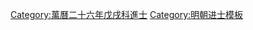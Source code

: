 {{Navbox
|name = 萬曆二十六年戊戌科殿試金榜
|title = 萬曆二十六年（[[1598年]]）戊戌科殿試金榜
|titlestyle = background-color:#FFD700;
|image =
|style = width:100%;text-align:center; 
|groupstyle = text-align:center; background-color:#FFD700;
|liststyle = text-align:center;
|state = {{{state<includeonly>|collapsed</includeonly>}}}
|group1 = 第一甲<br>賜進士及第<br>共3名
|list1 = '''[[趙秉忠]]''' - '''[[邵景堯]]''' - '''[[顾起元|顧起元]]'''

|group2 = 第二甲<br>賜進士出身<br>共57名
|list2 = [[梅守和]] - [[何如寵]] - [[張樸 (萬曆進士)|張　樸]] - [[祁光宗]] - [[李之藻]] - [[陳敬 (萬曆進士)|陳　敬]] - [[闵梦得|閔夢得]] - [[崔師訓]] - [[黃道亨]] - [[顧頤|顧　頤]]<br>[[黃龍光]] - [[程鈜|程　鈜]] - [[丁此召]] - [[王之采 (万历戊戌进士)|王之采]] - [[洪翼聖]] - [[蔡增誉|蔡增譽]] - [[李思誠]] - [[靳於中]] - [[呂昌期]] - [[孫好古]]<br>[[陳嗣元]] - [[戴王言]] - [[李煒 (萬曆進士)|李　煒]] - [[陳允升 (萬曆進士)|陳允升]] - [[黃國鼎]] - [[閔洪學]] - [[黃克謙]] - [[王一范]] - [[吳文企]] - [[朱一馮]]<br>[[潘陽春]]<!--- - [[黃煒|黃　煒]] - [[李作舟]] - [[穆深|穆　深]] - [[楊逢時]] 此4人，萬曆二十年榜二甲重出，當為碑錄誤，索引未考證---> - [[倪朝宾|倪朝賓]] - [[陳以德]] - [[謝廷讚]] - [[金應鳳]] - [[阮以鼎]] - [[王舜鼎]] - [[葉其蕃]] - [[周道登]] - [[范鳳翼]]<br>[[鄭沛 (明朝)|鄭　沛]] - [[孟時芳]] - [[溫體仁]] - [[楊希聖]] - [[洪世胤]] - [[仇时古|仇時古]] - [[曹文緯]] - [[沈孝徵]] - [[趙會禎]] - [[魏說|魏　說]]<br>[[何慶元]] - [[杜詩 (萬曆進士)|杜　詩]] - [[胥洪誥]] - [[何如申]] - [[閻鳴泰]] - [[林廷雲]] - [[曹志遇]]<span style="color: #F7F7F7;"> - －－－ - －－－ - －－－</span>

|group3 = 第三甲<br>賜同進士出身<br>共232名
|list3 = [[呂圖南]] - [[汪紹伊]] - [[洪瞻祖]] - [[張雲翼 (萬曆進士)|張雲翼]] - [[畢懋康]] - [[尹東白]] - [[吳中偉 (萬曆進士)|吳中偉]] - [[王養俊]] - [[卜履吉]] - [[尹伸|尹　伸]]<br>[[阮自华|阮自華]] - [[常高繼|高繼元]] - [[汪之彥]] - [[曾舜渔|曾舜漁]] - [[吳暐|吳　暐]] - [[孫鼎相]] - [[賈之鳳]] - [[孟楠 (萬曆進士)|孟　楠]] - [[金汝礪]] - [[高惟岡]]<br>[[王猷 (萬曆戊戌進士)|王　猷]] - [[孟三遷]] - [[錢允燦]] - [[邵應禎]] - [[官箴|官　箴]] - [[沈肇元]] - [[鄧雲霄]] - [[鄭繼芳]] - [[陳岱|陳　岱]] - [[高出|高　出]]<br>[[顧慥|顧　慥]] - [[曹爾禎]] - [[侯執蒲]] - [[薛國用]] - [[曾陳易]] - [[董紹舒]] - [[劉應奇]] - [[陳原道 (萬曆進士)|陳原道]] - [[劉光復 (萬曆進士)|劉光復]] - [[陳采 (萬曆進士)|陳　采]]<br>[[李獻明 (萬曆進士)|李獻明]] - [[沈孚先]] - [[丘應和]] - [[林夢琦]] - [[張維樞]] - [[臧懋中]] - [[王璽 (萬曆進士)|王　璽]] - [[劉之沂]] - [[張文光 (萬曆進士)|張文光]] - [[晏文輝]]<br>[[周如磐]] - [[劉思忠]] - [[袁業泗]] - [[朱一鶚]] - [[王正志 (萬曆進士)|王正志]] - [[劉嘉猷]] - [[姚永濟]] - [[徐世仕]] - [[金明時]] - [[楊師程]]<br>[[歐學啓]] - [[鄭三俊]] - [[汪懷德]] - [[陸夢祖]] - [[張履正]] - [[鄧渼|鄧　渼]] - [[翁汝遇]] - [[李元調]] - [[程希道]] - [[徐大望]]<br>[[胡應台]] - [[陳以珪]] - [[程嘉賓]] - [[王宗賢 (明朝)|王宗賢]] - [[丘雲肇]] - [[盛以弘]] - [[武文達]] - [[王之鑰]] - [[黃一騰]] - [[翁愈祥]]<br>[[劉蘭 (萬曆進士)|劉　蘭]] - [[刘育 (明朝)|劉　育]] - [[梁克從]] - [[章元衡]] - [[程克顯]] - [[耿鳴雷]] - [[劉文炳 (進士)|劉文炳]] - [[方承郁]] - [[游漢龍]] - [[王建中 (萬曆戊戌進士)|王建中]]<br>[[陳邦瞻]] - [[陳德元 (萬曆進士)|陳德元]] - [[何士晉]] - [[丘禾實]] - [[張邦教 (萬曆進士)|張邦教]] - [[吳愈 (萬曆進士)|吳　愈]] - [[王畿 (萬曆進士)|王　畿]] - [[劉仲斗]] - [[韓浚|韓　浚]] - [[曹如結]]<br>[[胡賓臣]] - [[張光裕]] - [[张文炫|張文炫]] - [[史記言]] - [[林恭章]] - [[冀守謙]] - [[張邦紀]] - [[郭佳鎮]] - [[黃琰|黃　琰]] - [[傅宗臯]]<br>[[沈從本]] - [[黃陞|黃　陞]] - [[宋之禎]] - [[王士楨]] - [[熊廷弼]] - [[毛堪|毛　堪]] - [[李春熙 (明朝)|李春熙]] - [[胡來朝]] - [[王之屏]] - [[余士奇]]<br>[[崔儒秀]] - [[張鵬翼 (萬曆進士)|張鵬翼]] - [[張應昌]] - [[王之傑]] - [[王毓宗]] - [[官應震]] - [[魏成忠]] - [[羅文寶]] - [[黃一良]] - [[程再伊]]<br>[[黃芬|黃　芬]] - [[蒯諫|蒯　諫]] - [[馬孟禎]] - [[王省身]] - [[張邦翼]] - [[王良佐]] - [[張師繹]] - [[周士龍]] - [[項維聰]] - [[陳其猷]]<br>[[蘇惟霖]] - [[陳向廷]] - [[王致中 (萬曆戊戌進士)|王致中]] - [[黃起龍]] - [[何棟如]] - [[何太謙]] - [[倪尚忠]] - [[楊應登]] - [[俞獻可 (萬曆進士)|俞獻可]] - [[徐良彥]]<br>[[吳玄|吳　玄]] - [[朱懋芳]] - [[楊紹中]] - [[劉時俊]] - [[趙師聖]] - [[車從衡]] - [[袁世振]] - [[徐應元]] - [[許登仕]] - [[黃汝亨]]<br>[[唐世濟]] - [[駱駸曾]] - [[王廷諫 (萬曆進士)|王廷諫]] - [[張鳳翔 (萬曆戊戌進士)|張鳳翔]] - [[徐順明]] - [[洪良範]] - [[王家瑞 (萬曆進士)|王家瑞]] - [[吳聞詩]] - [[王柱 (萬曆進士)|王　柱]] - [[劉濟 (萬曆進士)|劉　濟]]<br>[[宋鴻儒]] - [[蔡承向]] - [[張時弼]] - [[王家相]] - [[黃建中 (萬曆進士)|黃建中]] - [[亓詩教]] - [[胡士標]] - [[全璲|全　璲]] - [[王洪顥]] - [[董應舉]]<br>[[許舜民]] - [[顧士琦]] - [[盧永 (萬曆進士)|盧　永]] - [[路周道]] - [[金玉節]] - [[王照 (萬曆進士)|王　照]] - [[柯文|柯　文]] - [[陸崇禮]] - [[陳圭 (進士)|陳　圭]] - [[周佑|周　佑]]<br>[[劉應乾]] - [[李思恭 (萬曆進士)|李思恭]] - [[萬一奇]] - [[喻安性]] - [[王紹徽]] - [[王以寧]] - [[劉蔚|劉　蔚]] - [[梅一俞]] - [[曹命新]] - [[邵可立]]<br>[[吳允中]] - [[楊文𦶜|楊文{{僻字|𦶜|上艹下洍}}]] - [[胡登明]] - [[馬性淳]] - [[楊方隆]] - [[穆天顏]] - [[韓國藩]] - [[常澄 (萬曆進士)|常　澄]] - [[史東昌]] - [[冀述|冀　述]]<br>[[歸子顧|顧啟元]] - [[張國儒]] - [[張養心]] - [[徐九鴻]] - [[曾曰唯]] - [[李養正]] - [[須之彥]] - [[潘之祥]] - [[錢夢曾]] - [[萬士英]]<br>[[任弘道]] - [[黎民範]] - [[韓光祜]] - [[史文焕|孫　煥]] - [[張大咸]] - [[黃琮 (萬曆進士)|黃　琮]] - [[劉承諏]] - [[范濟世]] - [[陳應堂]] - [[徐立朝]]<br>[[韋石麟]] - [[劉崇文 (萬曆進士)|劉崇文]]<span style="color: #FFFFFF;"> - －－－ - －－－ - －－－ - －－－ - －－－ - －－－ - －－－ - －－－</span>
|belowstyle = text-align: center; background-color:#FFD700;
|below='''前一科：[[Template:萬曆二十三年乙未科殿試金榜|萬曆二十三年乙未科]]　'''·'''　後一科：[[Template:萬曆二十九年辛丑科殿試金榜|萬曆二十九年辛丑科]]'''<br>'''同科進士：[[Template:萬曆二十六年戊戌科武會試金榜|萬曆二十六年戊戌武科]]'''
}}
[[Category:萬曆二十六年戊戌科進士]]<noinclude>
[[Category:萬曆二十六年戊戌科進士| ]]
[[Category:明朝进士模板]]</noinclude>